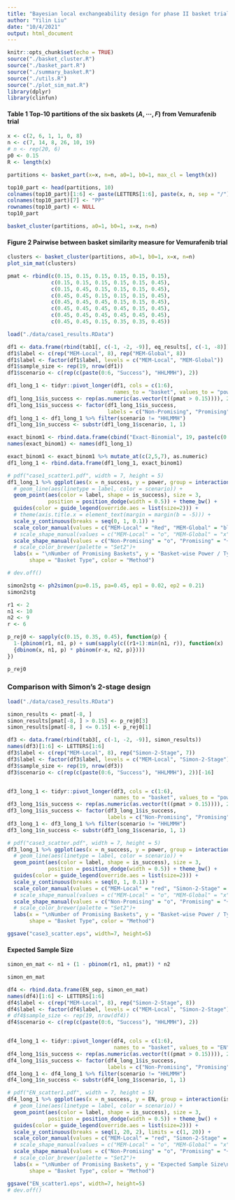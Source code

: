 ```yaml
---
title: "Bayesian local exchangeability design for phase II basket trials"
author: "Yilin Liu"
date: "10/4/2021"
output: html_document
---
```


```r
knitr::opts_chunk$set(echo = TRUE)
source("./basket_cluster.R")
source("./basket_part.R")
source("./summary_basket.R")
source("./utils.R")
source("./plot_sim_mat.R")
library(dplyr)
library(clinfun)
```


#### Table 1 Top-10 partitions of the six baskets ($A, \cdots, F$) from Vemurafenib trial

```r
x <- c(2, 6, 1, 1, 0, 8)
n <- c(7, 14, 8, 26, 10, 19)
# n <- rep(20, 6)
p0 <- 0.15
R <- length(x)

partitions <- basket_part(x=x, n=n, a0=1, b0=1, max_cl = length(x))

top10_part <- head(partitions, 10)
colnames(top10_part)[1:6] <- paste(LETTERS[1:6], paste(x, n, sep = "/"))
colnames(top10_part)[7] <- "PP"
rownames(top10_part) <- NULL
top10_part
```

```r
basket_cluster(partitions, a0=1, b0=1, x=x, n=n)
```


#### Figure 2 Pairwise between basket similarity measure for Vemurafenib trial

```r
clusters <- basket_cluster(partitions, a0=1, b0=1, x=x, n=n)
plot_sim_mat(clusters)
```

```r
pmat <- rbind(c(0.15, 0.15, 0.15, 0.15, 0.15, 0.15),
              c(0.15, 0.15, 0.15, 0.15, 0.15, 0.45),
              c(0.15, 0.45, 0.15, 0.15, 0.15, 0.45),
              c(0.45, 0.45, 0.15, 0.15, 0.15, 0.45),
              c(0.45, 0.45, 0.45, 0.15, 0.15, 0.45),
              c(0.45, 0.45, 0.45, 0.45, 0.15, 0.45),
              c(0.45, 0.45, 0.45, 0.45, 0.45, 0.45),
              c(0.45, 0.45, 0.15, 0.35, 0.35, 0.45))
```


```r
load("./data/case1_results.RData")

df1 <- data.frame(rbind(tab1[, c(-1, -2, -9)], eq_results[, c(-1, -8)]))
df1$label <- c(rep("MEM-Local", 8), rep("MEM-Global", 8))
df1$label <- factor(df1$label, levels = c("MEM-Local", "MEM-Global"))
df1$sample_size <- rep(19, nrow(df1))
df1$scenario <- c(rep(c(paste(0:6, "Success"), "HHLMMH"), 2))

df1_long_1 <- tidyr::pivot_longer(df1, cols = c(1:6),
                                  names_to = "basket", values_to = "power")
df1_long_1$is_success <- rep(as.numeric(as.vector(t((pmat > 0.15)))), 2)
df1_long_1$is_success <- factor(df1_long_1$is_success, 
                                labels = c("Non-Promising", "Promising"))
df1_long_1 <- df1_long_1 %>% filter(scenario != "HHLMMH")
df1_long_1$n_success <- substr(df1_long_1$scenario, 1, 1)

exact_binom1 <- rbind.data.frame(cbind("Exact-Binomial", 19, paste(c(0:5), "Success"), "X", 0.004, "Non-Promising", c(0:5)),cbind("Exact-Binomial", 19, paste(c(1:6), "Success"),"X", 0.683, "Promising", c(1:6)))
names(exact_binom1) <- names(df1_long_1)

exact_binom1 <- exact_binom1 %>% mutate_at(c(2,5,7), as.numeric)
df1_long_1 <- rbind.data.frame(df1_long_1, exact_binom1)

# pdf("case1_scatter1.pdf", width = 7, height = 5)
df1_long_1 %>% ggplot(aes(x = n_success, y = power, group = interaction(is_success, label))) +
  # geom_line(aes(linetype = label, color = scenario)) + 
  geom_point(aes(color = label, shape = is_success), size = 3,
             position = position_dodge(width = 0.5)) + theme_bw() +
  guides(color = guide_legend(override.aes = list(size=2))) +
  # theme(axis.title.x = element_text(margin = margin(b = -5))) +
  scale_y_continuous(breaks = seq(0, 1, 0.1)) +
  scale_color_manual(values = c("MEM-Local" = "Red", "MEM-Global" = "blue", "Exact-Binomial" = "black")) +
  # scale_shape_manual(values = c("MEM-Local" = "o", "MEM-Global" = "x"))+
  scale_shape_manual(values = c("Non-Promising" = "o", "Promising" = "+"))+
  # scale_color_brewer(palette = "Set2")+
  labs(x = "\nNumber of Promising Baskets", y = "Basket-wise Power / Type I Error\n", 
       shape = "Basket Type", color = "Method")

# dev.off()
```
```r
simon2stg <- ph2simon(pu=0.15, pa=0.45, ep1 = 0.02, ep2 = 0.21)
simon2stg
```


```r
r1 <- 2
n1 <- 10
n2 <- 9
r <- 6

p_rej0 <- sapply(c(0.15, 0.35, 0.45), function(p) {
  1-(pbinom(r1, n1, p) + sum(sapply(c((r1+1):min(n1, r)), function(x) 
  {dbinom(x, n1, p) * pbinom(r-x, n2, p)})))
})

p_rej0
```

### Comparison with Simon's 2-stage design

```r
load("./data/case3_results.RData")

simon_results <- pmat[-8, ]
simon_results[pmat[-8, ] > 0.15] <- p_rej0[3]
simon_results[pmat[-8, ] <= 0.15] <- p_rej0[1]

df3 <- data.frame(rbind(tab3[, c(-1, -2, -9)], simon_results))
names(df3)[1:6] <- LETTERS[1:6]
df3$label <- c(rep("MEM-Local", 8), rep("Simon-2-Stage", 7))
df3$label <- factor(df3$label, levels = c("MEM-Local", "Simon-2-Stage"))
df3$sample_size <- rep(19, nrow(df3))
df3$scenario <- c(rep(c(paste(0:6, "Success"), "HHLMMH"), 2))[-16]


df3_long_1 <- tidyr::pivot_longer(df3, cols = c(1:6),
                                  names_to = "basket", values_to = "power")
df3_long_1$is_success <- rep(as.numeric(as.vector(t((pmat > 0.15)))), 2)[-c(91:96)]
df3_long_1$is_success <- factor(df3_long_1$is_success, 
                                labels = c("Non-Promising", "Promising"))
df3_long_1 <- df3_long_1 %>% filter(scenario != "HHLMMH")
df3_long_1$n_success <- substr(df3_long_1$scenario, 1, 1)

# pdf("case3_scatter.pdf", width = 7, height = 5)
df3_long_1 %>% ggplot(aes(x = n_success, y = power, group = interaction(is_success, label))) +
  # geom_line(aes(linetype = label, color = scenario)) + 
  geom_point(aes(color = label, shape = is_success), size = 3,
             position = position_dodge(width = 0.5)) + theme_bw() +
  guides(color = guide_legend(override.aes = list(size=2))) +
  scale_y_continuous(breaks = seq(0, 1, 0.1)) +
  scale_color_manual(values = c("MEM-Local" = "red", "Simon-2-Stage" = "blue")) +
  # scale_shape_manual(values = c("MEM-Local" = "o", "MEM-Global" = "x"))+
  scale_shape_manual(values = c("Non-Promising" = "o", "Promising" = "+"))+
  # scale_color_brewer(palette = "Set2")+
  labs(x = "\nNumber of Promising Baskets", y = "Basket-wise Power / Type I Error\n", 
       shape = "Basket Type", color = "Method")

ggsave("case3_scatter.eps", width=7, height=5)
```

#### Expected Sample Size

```r
simon_en_mat <- n1 + (1 - pbinom(r1, n1, pmat)) * n2

simon_en_mat

df4 <- rbind.data.frame(EN_sep, simon_en_mat)
names(df4)[1:6] <- LETTERS[1:6]
df4$label <- c(rep("MEM-Local", 8), rep("Simon-2-Stage", 8))
df4$label <- factor(df4$label, levels = c("MEM-Local", "Simon-2-Stage"))
# df4$sample_size <- rep(19, nrow(df4))
df4$scenario <- c(rep(c(paste(0:6, "Success"), "HHLMMH"), 2))


df4_long_1 <- tidyr::pivot_longer(df4, cols = c(1:6),
                                  names_to = "basket", values_to = "EN")
df4_long_1$is_success <- rep(as.numeric(as.vector(t((pmat > 0.15)))), 2)
df4_long_1$is_success <- factor(df4_long_1$is_success, 
                                labels = c("Non-Promising", "Promising"))
df4_long_1 <- df4_long_1 %>% filter(scenario != "HHLMMH")
df4_long_1$n_success <- substr(df4_long_1$scenario, 1, 1)

# pdf("EN_scatter1.pdf", width = 7, height = 5)
df4_long_1 %>% ggplot(aes(x = n_success, y = EN, group = interaction(is_success, label))) +
  # geom_line(aes(linetype = label, color = scenario)) + 
  geom_point(aes(color = label, shape = is_success), size = 3, 
             position = position_dodge(width = 0.5)) + theme_bw() +
  guides(color = guide_legend(override.aes = list(size=2))) +
  scale_y_continuous(breaks = seq(1, 20, 2), limits = c(1, 20)) +
  scale_color_manual(values = c("MEM-Local" = "red", "Simon-2-Stage" = "blue")) +
  # scale_shape_manual(values = c("MEM-Local" = "o", "MEM-Global" = "x"))+
  scale_shape_manual(values = c("Non-Promising" = "o", "Promising" = "+"))+
  # scale_color_brewer(palette = "Set2")+
  labs(x = "\nNumber of Promising Baskets", y = "Expected Sample Size\n", 
       shape = "Basket Type", color = "Method")

ggsave("EN_scatter1.eps", width=7, height=5)
# dev.off()
```

